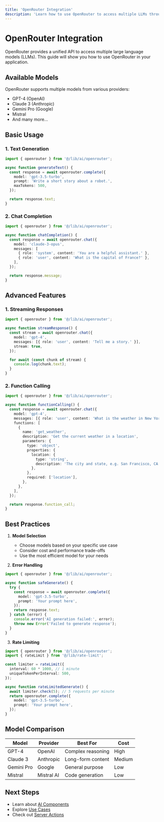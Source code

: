 ```yaml
---
title: 'OpenRouter Integration'
description: 'Learn how to use OpenRouter to access multiple LLMs through a unified API'
---
```


# OpenRouter Integration

OpenRouter provides a unified API to access multiple large language models (LLMs). This guide will show you how to use OpenRouter in your application.

## Available Models

OpenRouter supports multiple models from various providers:

- GPT-4 (OpenAI)
- Claude 3 (Anthropic)
- Gemini Pro (Google)
- Mistral
- And many more...

## Basic Usage

### 1. Text Generation

```typescript
import { openrouter } from '@/lib/ai/openrouter';

async function generateText() {
  const response = await openrouter.complete({
    model: 'gpt-3.5-turbo',
    prompt: 'Write a short story about a robot.',
    maxTokens: 500,
  });

  return response.text;
}
```

### 2. Chat Completion

```typescript
import { openrouter } from '@/lib/ai/openrouter';

async function chatCompletion() {
  const response = await openrouter.chat({
    model: 'claude-3-opus',
    messages: [
      { role: 'system', content: 'You are a helpful assistant.' },
      { role: 'user', content: 'What is the capital of France?' },
    ],
  });

  return response.message;
}
```

## Advanced Features

### 1. Streaming Responses

```typescript
import { openrouter } from '@/lib/ai/openrouter';

async function streamResponse() {
  const stream = await openrouter.chat({
    model: 'gpt-4',
    messages: [{ role: 'user', content: 'Tell me a story.' }],
    stream: true,
  });

  for await (const chunk of stream) {
    console.log(chunk.text);
  }
}
```

### 2. Function Calling

```typescript
import { openrouter } from '@/lib/ai/openrouter';

async function functionCalling() {
  const response = await openrouter.chat({
    model: 'gpt-4',
    messages: [{ role: 'user', content: 'What is the weather in New York?' }],
    functions: [
      {
        name: 'get_weather',
        description: 'Get the current weather in a location',
        parameters: {
          type: 'object',
          properties: {
            location: {
              type: 'string',
              description: 'The city and state, e.g. San Francisco, CA',
            },
          },
          required: ['location'],
        },
      },
    ],
  });

  return response.function_call;
}
```

## Best Practices

1. **Model Selection**
   - Choose models based on your specific use case
   - Consider cost and performance trade-offs
   - Use the most efficient model for your needs

2. **Error Handling**

```typescript
import { openrouter } from '@/lib/ai/openrouter';

async function safeGenerate() {
  try {
    const response = await openrouter.complete({
      model: 'gpt-3.5-turbo',
      prompt: 'Your prompt here',
    });
    return response.text;
  } catch (error) {
    console.error('AI generation failed:', error);
    throw new Error('Failed to generate response');
  }
}
```

3. **Rate Limiting**

```typescript
import { openrouter } from '@/lib/ai/openrouter';
import { rateLimit } from '@/lib/rate-limit';

const limiter = rateLimit({
  interval: 60 * 1000, // 1 minute
  uniqueTokenPerInterval: 500,
});

async function rateLimitedGenerate() {
  await limiter.check(5); // 5 requests per minute
  return openrouter.complete({
    model: 'gpt-3.5-turbo',
    prompt: 'Your prompt here',
  });
}
```

## Model Comparison

| Model | Provider | Best For | Cost |
|-------|----------|----------|------|
| GPT-4 | OpenAI | Complex reasoning | High |
| Claude 3 | Anthropic | Long-form content | Medium |
| Gemini Pro | Google | General purpose | Low |
| Mistral | Mistral AI | Code generation | Low |

## Next Steps

- Learn about [AI Components](/docs/ai/components)
- Explore [Use Cases](/docs/ai/use-cases)
- Check out [Server Actions](/docs/ai/server-actions) 